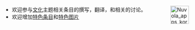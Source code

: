 <span style="float:right;margin-left:0.9em">[[Image:Nuvola_apps_korganizer.svg|50px]]</span>
*欢迎参与[[文化|文化]]主题相关条目的撰写，翻译，和相关的讨论。
*欢迎增加[[Portal:文化/Featured_article|特色条目]]和[[Portal:文化/Featured_picture|特色图片]]